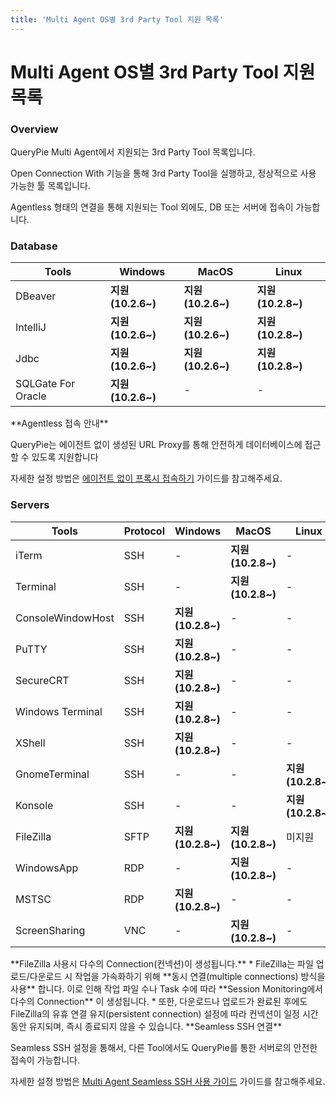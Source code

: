 ```yaml
---
title: 'Multi Agent OS별 3rd Party Tool 지원 목록'
---
```



# Multi Agent OS별 3rd Party Tool 지원 목록

### Overview

QueryPie Multi Agent에서 지원되는 3rd Party Tool 목록입니다.

Open Connection With 기능을 통해 3rd Party Tool을 실행하고, 정상적으로 사용 가능한 툴 목록입니다.

Agentless 형태의 연결을 통해 지원되는 Tool 외에도, DB 또는 서버에 접속이 가능합니다.


### Database

|  **Tools**         |  **Windows**       |  **MacOS**         |  **Linux**         |
| ------------------ | ------------------ | ------------------ | ------------------ |
| DBeaver            |  **지원 (10.2.6~)**  |  **지원 (10.2.6~)**  |  **지원 (10.2.8~)**  |
| IntelliJ           |  **지원 (10.2.6~)**  |  **지원 (10.2.6~)**  |  **지원 (10.2.8~)**  |
| Jdbc               |  **지원 (10.2.6~)**  |  **지원 (10.2.6~)**  |  **지원 (10.2.8~)**  |
| SQLGate For Oracle |  **지원 (10.2.6~)**  | -                  | -                  |

<Callout type="info">
**Agentless 접속 안내**

QueryPie는 에이전트 없이 생성된 URL Proxy를 통해 안전하게 데이터베이스에 접근할 수 있도록 지원합니다

자세한 설정 방법은 [에이전트 없이 프록시 접속하기](../database-access-control/connecting-to-proxy-without-agent) 가이드를 참고해주세요.
</Callout>


### Servers

|  **Tools**        |  **Protocol**  |  **Windows**       |  **MacOS**         |  **Linux**         |
| ----------------- | -------------- | ------------------ | ------------------ | ------------------ |
| iTerm             | SSH            | -                  |  **지원 (10.2.8~)**  | -                  |
| Terminal          | SSH            | -                  |  **지원 (10.2.8~)**  | -                  |
| ConsoleWindowHost | SSH            |  **지원 (10.2.8~)**  | -                  | -                  |
| PuTTY             | SSH            |  **지원 (10.2.8~)**  | -                  | -                  |
| SecureCRT         | SSH            |  **지원 (10.2.8~)**  | -                  | -                  |
| Windows Terminal  | SSH            |  **지원 (10.2.8~)**  | -                  | -                  |
| XShell            | SSH            |  **지원 (10.2.8~)**  | -                  | -                  |
| GnomeTerminal     | SSH            | -                  | -                  |  **지원 (10.2.8~)**  |
| Konsole           | SSH            | -                  | -                  |  **지원 (10.2.8~)**  |
| FileZilla         | SFTP           |  **지원 (10.2.8~)**  |  **지원 (10.2.8~)**  | 미지원                |
| WindowsApp        | RDP            | -                  |  **지원 (10.2.8~)**  | -                  |
| MSTSC             | RDP            |  **지원 (10.2.8~)**  | -                  | -                  |
| ScreenSharing     | VNC            | -                  |  **지원 (10.2.8~)**  | -                  |

<Callout type="info">
**FileZilla 사용시 다수의 Connection(컨넥션)이 생성됩니다.**
* FileZilla는 파일 업로드/다운로드 시 작업을 가속화하기 위해  **동시 연결(multiple connections) 방식을 사용** 합니다. 이로 인해 작업 파일 수나 Task 수에 따라  **Session Monitoring에서 다수의 Connection** 이 생성됩니다.
* 또한, 다운로드나 업로드가 완료된 후에도 FileZilla의 유휴 연결 유지(persistent connection) 설정에 따라 컨넥션이 일정 시간 동안 유지되며, 즉시 종료되지 않을 수 있습니다.
</Callout>

<Callout type="info">
**Seamless SSH 연결**

Seamless SSH 설정을 통해서, 다른 Tool에서도 QueryPie를 통한 서버로의 안전한 접속이 가능합니다.

자세한 설정 방법은 [Multi Agent Seamless SSH 사용 가이드](multi-agent-seamless-ssh-usage-guide) 가이드를 참고해주세요.
</Callout>
